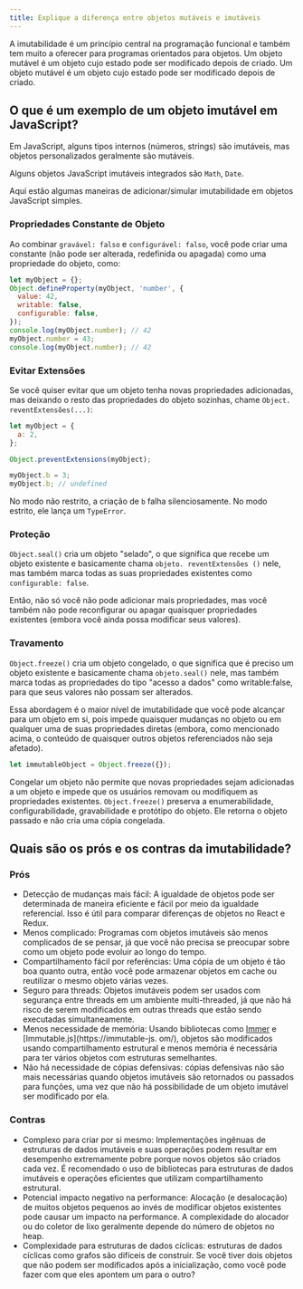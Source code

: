 ```yaml
---
title: Explique a diferença entre objetos mutáveis e imutáveis
---
```


A imutabilidade é um princípio central na programação funcional e também tem muito a oferecer para programas orientados para objetos. Um objeto mutável é um objeto cujo estado pode ser modificado depois de criado. Um objeto mutável é um objeto cujo estado pode ser modificado depois de criado.

## O que é um exemplo de um objeto imutável em JavaScript?

Em JavaScript, alguns tipos internos (números, strings) são imutáveis, mas objetos personalizados geralmente são mutáveis.

Alguns objetos JavaScript imutáveis integrados são `Math`, `Date`.

Aqui estão algumas maneiras de adicionar/simular imutabilidade em objetos JavaScript simples.

### Propriedades Constante de Objeto

Ao combinar `gravável: falso` e `configurável: falso`, você pode criar uma constante (não pode ser alterada, redefinida ou apagada) como uma propriedade do objeto, como:

```js
let myObject = {};
Object.defineProperty(myObject, 'number', {
  value: 42,
  writable: false,
  configurable: false,
});
console.log(myObject.number); // 42
myObject.number = 43;
console.log(myObject.number); // 42
```

### Evitar Extensões

Se você quiser evitar que um objeto tenha novas propriedades adicionadas, mas deixando o resto das propriedades do objeto sozinhas, chame `Object. reventExtensões(...)`:

```js
let myObject = {
  a: 2,
};

Object.preventExtensions(myObject);

myObject.b = 3;
myObject.b; // undefined
```

No modo não restrito, a criação de `b` falha silenciosamente. No modo estrito, ele lança um `TypeError`.

### Proteção

`Object.seal()` cria um objeto "selado", o que significa que recebe um objeto existente e basicamente chama `objeto. reventExtensões ()` nele, mas também marca todas as suas propriedades existentes como `configurable: false`.

Então, não só você não pode adicionar mais propriedades, mas você também não pode reconfigurar ou apagar quaisquer propriedades existentes (embora você ainda possa modificar seus valores).

### Travamento

`Object.freeze()` cria um objeto congelado, o que significa que é preciso um objeto existente e basicamente chama `objeto.seal()` nele, mas também marca todas as propriedades do tipo "acesso a dados" como writable:false, para que seus valores não possam ser alterados.

Essa abordagem é o maior nível de imutabilidade que você pode alcançar para um objeto em si, pois impede quaisquer mudanças no objeto ou em qualquer uma de suas propriedades diretas (embora, como mencionado acima, o conteúdo de quaisquer outros objetos referenciados não seja afetado).

```js
let immutableObject = Object.freeze({});
```

Congelar um objeto não permite que novas propriedades sejam adicionadas a um objeto e impede que os usuários removam ou modifiquem as propriedades existentes. `Object.freeze()` preserva a enumerabilidade, configurabilidade, gravabilidade e protótipo do objeto. Ele retorna o objeto passado e não cria uma cópia congelada.

## Quais são os prós e os contras da imutabilidade?

### Prós

-   Detecção de mudanças mais fácil: A igualdade de objetos pode ser determinada de maneira eficiente e fácil por meio da igualdade referencial. Isso é útil para comparar diferenças de objetos no React e Redux.
-   Menos complicado: Programas com objetos imutáveis são menos complicados de se pensar, já que você não precisa se preocupar sobre como um objeto pode evoluir ao longo do tempo.
-   Compartilhamento fácil por referências: Uma cópia de um objeto é tão boa quanto outra, então você pode armazenar objetos em cache ou reutilizar o mesmo objeto várias vezes.
-   Seguro para threads: Objetos imutáveis podem ser usados com segurança entre threads em um ambiente multi-threaded, já que não há risco de serem modificados em outras threads que estão sendo executadas simultaneamente.
-   Menos necessidade de memória: Usando bibliotecas como [Immer](https://immerjs.github.io/immer/) e [Immutable.js]\(https://immutable-js. om/), objetos são modificados usando compartilhamento estrutural e menos memória é necessária para ter vários objetos com estruturas semelhantes.
-   Não há necessidade de cópias defensivas: cópias defensivas não são mais necessárias quando objetos imutáveis são retornados ou passados para funções, uma vez que não há possibilidade de um objeto imutável ser modificado por ela.

### Contras

-   Complexo para criar por si mesmo: Implementações ingênuas de estruturas de dados imutáveis e suas operações podem resultar em desempenho extremamente pobre porque novos objetos são criados cada vez. É recomendado o uso de bibliotecas para estruturas de dados imutáveis e operações eficientes que utilizam compartilhamento estrutural.
-   Potencial impacto negativo na performance: Alocação (e desalocação) de muitos objetos pequenos ao invés de modificar objetos existentes pode causar um impacto na performance. A complexidade do alocador ou do coletor de lixo geralmente depende do número de objetos no heap.
-   Complexidade para estruturas de dados cíclicas: estruturas de dados cíclicas como grafos são difíceis de construir. Se você tiver dois objetos que não podem ser modificados após a inicialização, como você pode fazer com que eles apontem um para o outro?
